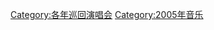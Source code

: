 {{Commonscat|2005 concert tours}}

[[Category:各年巡回演唱会|Category:各年巡回演唱会]]
[[Category:2005年音乐|Category:2005年音乐]]